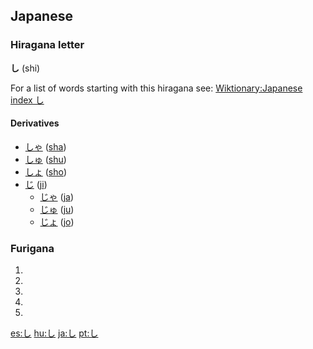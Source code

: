 == Japanese ==
===Hiragana letter===
'''し''' (shi)

For a list of words starting with this hiragana see: [[Wiktionary:Japanese index し]]

==== Derivatives ====

* [[しゃ]] ([[sha]])
* [[しゅ]] ([[shu]])
* [[しょ]] ([[sho]])
* [[じ]] ([[ji]])
** [[じゃ]] ([[ja]])
** [[じゅ]] ([[ju]])
** [[じょ]] ([[jo]])

=== Furigana === 
{{furigana|shi}}

# {{japdef|士|[[gentleman]], [[samurai]]}}
# {{japdef|四|[[four]]}}
# {{japdef|詩|[[poem]], [[verse]]}}
# {{japdef|死|[[death]], [[doom]]}}
# {{japdef|師|[[reverend]], [[venerable]]}}

[[es:し]]
[[hu:し]]
[[ja:し]]
[[pt:し]]